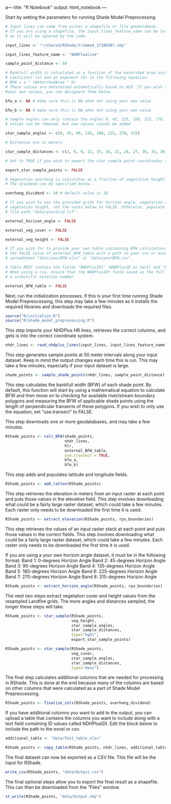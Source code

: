 a---
title: "R Notebook"
output: html_notebook
---

Start by setting the parameters for running Shade Model Preprocessing

```r
# Input lines can come from either a shapefile or file geodatabase.
# If you are using a shapefile, the input_lines_feature_name can be left as is, 
# as it will be ignored by the code. 

input_lines <- "~/shared/RShade/trimmed_17100307.shp"

input_lines_feature_name <- "NHDFlowline"

sample_point_distance <- 50

# Bankfull width is calculated as a function of the watershed area using a
# coeficient (a) and an exponent (b) in the following equation:
# BFW = a * (WatershedArea ^ b)
# These values are determined automatically based on HLR. If you wish to use 
#your own values, you can designate them below. 

bfw_a <- NA # make sure this is NA when not using your own value

bfw_b <- NA # make sure this is NA when not using your own value

# Sample angles can only contain the angles 0, 45, 135, 180, 225, 270, 315. 
# Values can be removed, but new values cannot be added

star_sample_angles <- c(0, 45, 90, 135, 180, 225, 270, 315)

# Distances are in meters

star_sample_distances <- c(3, 6, 9, 12, 15, 18, 21, 24, 27, 30, 33, 36, 39)

# Set to TRUE if you wish to export the star sample point coordinates to a csv.

export_star_sample_points <- FALSE 

# Vegetation overhang is calculates as a fraction of vegetation height.
# The dividend can be specified below. 

overhang_dividend <- 10 # default value is 10

# If you wish to use the provided grids for horizon angle, vegetation cover, and 
# vegetation height, set the vales below to FALSE. Otherwise, populate with the
# file path "data/yourGrid.tif".

external_horizon_angle <- FALSE

external_veg_cover <- FALSE

external_veg_height <- FALSE

# If you wish for to provide your own table containing BFW calculations, replace 
# the FALSE value of external_BFW_table with a path to your csv or excel
# spreadsheet "data/yourBFW.xlsx" or "data/yourBFW.csv". 

# Table MUST contain the fields "NHDPlusIDt" (NHDPlusID as text) and "bfwidth".
# When using a csv, ensure that the NHDPlusIDt field saved as the full ID and not
# a scientific notation number. 

external_BFW_table <- FALSE
```

Next, run the initialization processes. If this is your first time running Shade Model Prepreocessing,
this step may take a few minutes as it installs the required libraries and
downloads the required files.

```r
source("R/initialize.R")
source("R/shade_model_preprocessing.R")
```

This step imports your NHDPlus HR lines, retrieves the correct columns, and 
gets is into the correct coordinate system.

```r
nhdr_lines <- read_nhdplus_lines(input_lines, input_lines_feature_name)
```

This step generates sample points at 50 meter intervals along your input dataset.
Keep in mind the output changes each time this is run. This may take a few minutes,
especially if your input dataset is large.

```r
shade_points <- sample_shade_points(nhdr_lines, sample_point_distance)
```

This step calculates the bankfull width (BFW) of each shade point. By default, this function will start by using a mathematical equation to calculate BFW and then move on to checking for available river/stream boundary polygons and measuring the BFW of applicable shade points using the length of perpendicular
transects of these polygons. If you wish to only use the equation, set
"use.transect" to FALSE.

This step downloads one or more geodatabases, and may take a few minutes.

```r
RShade_points <- calc_BFW(shade_points, 
                          nhdr_lines, 
                          hlr, 
                          external_BFW_table, 
                          use.transect = TRUE,
                          bfw_a,
                          bfw_b)
```

This step adds and populates latitude and longitude fields.

```r
RShade_points <- add_latlon(RShade_points)
```

This step retrieves the elevation in meters from an input raster at each point and puts
those values in the elevation field. This step involves downloading what could
be a fairly large raster dataset, which could take a few minutes. Each raster only
needs to be downloaded the first time it is used.

```r
RShade_points <- extract_elevation(RShade_points, rpu_boundaries)
```


This step retrieves the values of an input raster stack at each point and puts
those values in the correct fields. This step involves downloading what could
be a fairly large raster dataset, which could take a few minutes. Each raster only
needs to be downloaded the first time it is used. 

If you are using a your own horizon angle dataset, it must be in the following format:
Band 1: 0-degrees Horizon Angle
Band 2: 45-degrees Horizon Angle
Band 3: 90-degrees Horizon Angle
Band 4: 135-degrees Horizon Angle
Band 5: 180-degrees Horizon Angle
Band 6: 225-degrees Horizon Angle
Band 7: 270-degrees Horizon Angle
Band 8: 315-degrees Horizon Angle

```r
RShade_points <- extract_horizon_angle(RShade_points, rpu_boundaries)
```

The next two steps extract vegetation cover and height values from the resampled
Landfire grids. The more angles and distances sampled, the longer these steps 
will take. 

```r
RShade_points <- star_sample(RShade_points, 
                             veg_height, 
                             star_sample_angles, 
                             star_sample_distances, 
                             type="hght",
                             export_star_sample_points)
```

```r
RShade_points <- star_sample(RShade_points, 
                             veg_cover, 
                             star_sample_angles, 
                             star_sample_distances, 
                             type="dens")
```

The final step calculates additional columns that are needed for processing in 
RShade. This is done at the end because many of the columns are based on other
columns that were calculated as a part of Shade Model Prepreocessing. 

```r
RShade_points <- finalize_cols(RShade_points, overhang_dividend)
```


If you have additional columns you want to add to the output, you can upload a
table that contains the columns you want to include along with a text field 
containing ID values called NDHPlusIDt. Edit the block below to include the path
to the excel or csv.

```r
additional_table <- "data/Test_table.xlsx"

RShade_points <- copy_table(RShade_points, nhdr_lines, additional_table)
```


The final dataset can now be exported as a CSV file. This file will be the input
for RShade. 
```r
write_csv(RShade_points, "data/Output.csv")
```

The final optional steps allow you to export the final result as a shapefile. 
This can then be downloaded from the "Files" window.

```r
st_write(RShade_points, "data/Output.shp")
```



